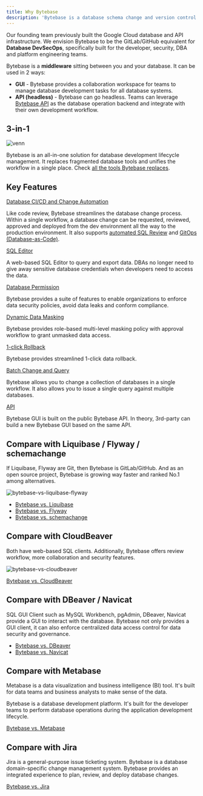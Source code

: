 ```yaml
---
title: Why Bytebase
description: 'Bytebase is a database schema change and version control management tool for teams. It consists of a web console and a backend. The backend has a migration core to manage database schema changes. It also integrates with VCS to enable version controlled schema management.'
---
```


Our founding team previously built the Google Cloud database and API infrastructure. We envision Bytebase
to be the GitLab/GitHub equivalent for **Database DevSecOps**, specifically built for the developer, security, DBA and platform engineering teams.

Bytebase is a **middleware** sitting between you and your database. It can be used in 2 ways:

- **GUI** - Bytebase provides a collaboration workspace for teams to manage database development tasks for all database systems.
- **API (headless)** - Bytebase can go headless. Teams can leverage [Bytebase API](/docs/api/overview/) as the database operation backend and integrate with their own development workflow.

## 3-in-1

![venn](/content/docs/what-is-bytebase/venn.webp)

Bytebase is an all-in-one solution for database development lifecycle management. It replaces fragmented database tools and unifies the workflow in a single place. Check [all the tools Bytebase replaces](/blog/all-database-tools-bytebase-replaces).

## Key Features

[Database CI/CD and Change Automation](/docs/change-database/change-workflow/)

Like code review, Bytebase streamlines the database change process. Within a single workflow, a database change can be requested, reviewed, approved and deployed from the dev environment all the way to the production environment. It also supports [automated SQL Review](/docs/sql-review/overview/) and [GitOps (Database-as-Code)](/docs/vcs-integration/overview/).

[SQL Editor](/docs/sql-editor/overview/)

A web-based SQL Editor to query and export data. DBAs no longer need to give away sensitive database credentials when developers need to access the data.

[Database Permission](/docs/security/database-permission/query/)

Bytebase provides a suite of features to enable organizations to enforce data security policies, avoid data leaks and conform compliance.

[Dynamic Data Masking](/docs/security/data-masking/overview/)

Bytebase provides role-based multi-level masking policy with approval workflow to grant unmasked data access.

[1-click Rollback](/docs/change-database/rollback-data-changes/)

Bytebase provides streamlined 1-click data rollback.

[Batch Change and Query](/docs/change-database/batch-change/)

Bytebase allows you to change a collection of databases in a single workflow. It also allows you to issue
a single query against multiple databases.

[API](/docs/api/overview/)

Bytebase GUI is built on the public Bytebase API. In theory, 3rd-party can build a new Bytebase
GUI based on the same API.

## Compare with Liquibase / Flyway / schemachange

If Liquibase, Flyway are Git, then Bytebase is GitLab/GitHub. And as an open source project, Bytebase
is growing way faster and ranked No.1 among alternatives.

![bytebase-vs-liquibase-flyway](/content/docs/what-is-bytebase/bytebase-vs-liquibase-flyway-schemachange.webp)

- [Bytebase vs. Liquibase](/blog/bytebase-vs-liquibase/)
- [Bytebase vs. Flyway](/blog/bytebase-vs-flyway/)
- [Bytebase vs. schemachange](/blog/snowflake-schema-change/)

## Compare with CloudBeaver

Both have web-based SQL clients. Additionally, Bytebase offers review workflow, more collaboration and security features.

![bytebase-vs-cloudbeaver](/content/docs/what-is-bytebase/bytebase-vs-cloudbeaver.webp)

[Bytebase vs. CloudBeaver](/blog/bytebase-vs-cloudbeaver/)

## Compare with DBeaver / Navicat

SQL GUI Client such as MySQL Workbench, pgAdmin, DBeaver, Navicat provide a GUI to interact with the
database. Bytebase not only provides a GUI client, it can also enforce centralized data access control
for data security and governance.

- [Bytebase vs. DBeaver](/blog/bytebase-vs-dbeaver/)
- [Bytebase vs. Navicat](/blog/stop-using-navicat/)

## Compare with Metabase

Metabase is a data visualization and business intelligence (BI) tool. It's built for data teams and business analysts
to make sense of the data.

Bytebase is a database development platform. It's built for the developer teams to perform database operations during the application development lifecycle.

[Bytebase vs. Metabase](/blog/bytebase-vs-metabase/)

## Compare with Jira

Jira is a general-purpose issue ticketing system. Bytebase is a database domain-specific change management system.
Bytebase provides an integrated experience to plan, review, and deploy database changes.

[Bytebase vs. Jira](/blog/use-jira-for-database-change/)
